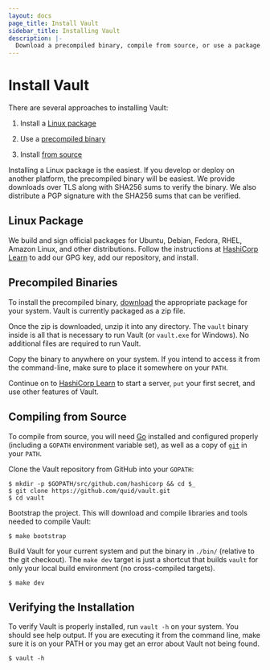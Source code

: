 ```yaml
---
layout: docs
page_title: Install Vault
sidebar_title: Installing Vault
description: |-
  Download a precompiled binary, compile from source, or use a package.
---
```


# Install Vault

There are several approaches to installing Vault:

1. Install a [Linux package](#linux-package)

1. Use a [precompiled binary](#precompiled-binaries)

1. Install [from source](#compiling-from-source)

Installing a Linux package is the easiest. If you develop or deploy on another
platform, the precompiled binary will be easiest. We provide downloads over TLS
along with SHA256 sums to verify the binary. We also distribute a PGP signature
with the SHA256 sums that can be verified.

## Linux Package

We build and sign official packages for Ubuntu, Debian, Fedora, RHEL, Amazon
Linux, and other distributions. Follow the instructions at [HashiCorp
Learn][learn-vault-install] to add our GPG key, add our repository, and
install.

## Precompiled Binaries

To install the precompiled binary, [download](/downloads) the appropriate
package for your system. Vault is currently packaged as a zip file.

Once the zip is downloaded, unzip it into any directory. The `vault` binary
inside is all that is necessary to run Vault (or `vault.exe` for Windows). No
additional files are required to run Vault.

Copy the binary to anywhere on your system. If you intend to access it from the
command-line, make sure to place it somewhere on your `PATH`.

Continue on to [HashiCorp Learn][learn-vault-dev-server] to start a server, `put`
your first secret, and use other features of Vault.

## Compiling from Source

To compile from source, you will need [Go](https://golang.org) installed and
configured properly (including a `GOPATH` environment variable set), as well as
a copy of [`git`](https://www.git-scm.com/) in your `PATH`.

Clone the Vault repository from GitHub into your `GOPATH`:

```shell
$ mkdir -p $GOPATH/src/github.com/hashicorp && cd $_
$ git clone https://github.com/quid/vault.git
$ cd vault
```

Bootstrap the project. This will download and compile libraries and tools needed
to compile Vault:

```shell
$ make bootstrap
```

Build Vault for your current system and put the binary in `./bin/` (relative to
the git checkout). The `make dev` target is just a shortcut that builds `vault`
for only your local build environment (no cross-compiled targets).

```shell
$ make dev
```

## Verifying the Installation

To verify Vault is properly installed, run `vault -h` on your system. You should
see help output. If you are executing it from the command line, make sure it is
on your PATH or you may get an error about Vault not being found.

```shell-session
$ vault -h
```

[learn-vault-install]: https://learn.hashicorp.com/vault/getting-started/install
[learn-vault-dev-server]: https://learn.hashicorp.com/vault/getting-started/dev-server